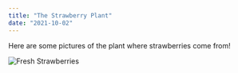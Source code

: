 ```yaml
---
title: "The Strawberry Plant"
date: "2021-10-02"
---
```


Here are some pictures of the plant where strawberries come from!

![Fresh Strawberries](./strawberry-plant.png)
